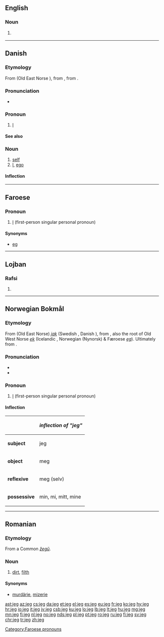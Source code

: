 {{also|jég}}
==English==

===Noun===
{{en-noun}}

# {{context|machinery|lang=en}} {{alternative form of|jig|lang=en}}

----

==Danish==

===Etymology===
From {{etyl|non|da}} {{term|ek|lang=non}} (Old East Norse {{term|jak|lang=non}}), from {{etyl|gem-pro|da}} {{m|gem-pro|*ek||I}}, from {{etyl|ine-pro|da}} {{m|ine-pro|*éǵh₂}}.

===Pronunciation===
* {{IPA|/jaj/|[jɑj]|[jɑ]|lang=da}}

===Pronoun===
{{head|da|pronoun|accusative|mig|possessive|min}}

# {{context|personal|lang=da}} [[I#English|I]]

====See also====
{{Danish personal pronouns}}

===Noun===
{{da-noun|et|er}}

# [[self]] {{gloss|an individual person as the object of his own reflective consciousness}}
# [[I]], [[ego]]

====Inflection====
{{da-noun-infl|et|er}}

----

==Faroese==

===Pronoun===
{{head|fo|pronouns}}

# {{context|Suðuroy|lang=fo}} [[I]] (first-person singular personal pronoun)

====Synonyms====
* [[eg]] {{qualifier|standard Faroese}}

[[Category:Faroese pronouns]]

----

==Lojban==

===Rafsi===
{{jbo-rafsi}}

# {{jbo-rafsi of|jegvo}}

----

==Norwegian Bokmål==

===Etymology===
From {{etyl|non|nb}} (Old East Norse) ''[[jak]]'' (Swedish {{term|jag|lang=sv}}, Danish {{term|jeg|lang=da}}), from {{etyl|gem-pro|nb}} {{m|gem-pro|*ek}}, also the root of Old West Norse ''[[ek]]'' (Icelandic {{term|ég|lang=is}}, Norwegian (Nynorsk) & Færoese ''[[eg]]''). Ultimately from {{etyl|ine-pro|nb}} {{m|ine-pro|*éǵh₂}}.

===Pronunciation===
* {{IPA|/jæɪ̯/|lang=no}}
* {{audio|No-jeg.ogg|Audio|lang=nb}}

===Pronoun===
{{head|nb|pronoun}}

# [[I]] (first-person singular personal pronoun)

====Inflection====
{|class="wikitable"
!
!''inflection of "jeg"''
|-
|'''subject'''
|jeg
|-
|'''object'''
|meg
|-
|'''reflexive'''
|meg (selv)
|-
|'''possessive'''
|min, mi, mitt, mine
|}

----

==Romanian==

===Etymology===
From a Common {{etyl|sla|ro}} ''[[žegŭ]]''.

===Noun===
{{ro-noun}}

# [[dirt]], [[filth]]

====Synonyms====
* [[murdărie]], [[mizerie]]

[[ast:jeg]]
[[az:jeg]]
[[cs:jeg]]
[[da:jeg]]
[[et:jeg]]
[[el:jeg]]
[[es:jeg]]
[[eu:jeg]]
[[fr:jeg]]
[[ko:jeg]]
[[hy:jeg]]
[[hr:jeg]]
[[io:jeg]]
[[it:jeg]]
[[jv:jeg]]
[[csb:jeg]]
[[ku:jeg]]
[[lo:jeg]]
[[lb:jeg]]
[[lt:jeg]]
[[hu:jeg]]
[[mg:jeg]]
[[mn:jeg]]
[[fj:jeg]]
[[nl:jeg]]
[[no:jeg]]
[[nds:jeg]]
[[pl:jeg]]
[[pt:jeg]]
[[ro:jeg]]
[[ru:jeg]]
[[fi:jeg]]
[[sv:jeg]]
[[chr:jeg]]
[[tr:jeg]]
[[zh:jeg]]